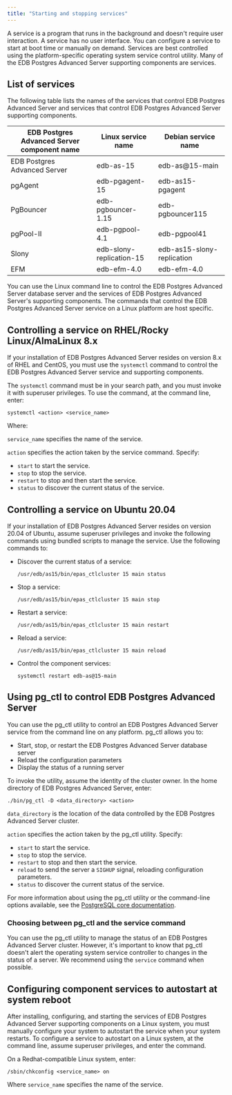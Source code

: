 ```yaml
---
title: "Starting and stopping services"
---
```


A service is a program that runs in the background and doesn't require user interaction. A service has no user interface. You can configure a service to start at boot time or manually on demand. Services are best controlled using the platform-specific operating system service control utility. Many of the EDB Postgres Advanced Server supporting components are services.

## List of services

The following table lists the names of the services that control EDB Postgres Advanced Server and services that control EDB Postgres Advanced Server supporting components.

| EDB Postgres Advanced Server component name | Linux service name       | Debian service name                     |
| ------------------------------ | ------------------------ | --------------------------------------- |
| EDB Postgres Advanced Server   | edb-as-15                | edb-as@15-main                          |
| pgAgent                        | edb-pgagent-15           | edb-as15-pgagent                        |
| PgBouncer                      | edb-pgbouncer-1.15       | edb-pgbouncer115                        |
| pgPool-II                      | edb-pgpool-4.1           | edb-pgpool41                            |
| Slony                          | edb-slony-replication-15 | edb-as15-slony-replication              |
| EFM                            | edb-efm-4.0              | edb-efm-4.0                             |

You can use the Linux command line to control the EDB Postgres Advanced Server database server and the services of EDB Postgres Advanced Server's supporting components. The commands that control the EDB Postgres Advanced Server service on a Linux platform are host specific.

## Controlling a service on RHEL/Rocky Linux/AlmaLinux 8.x

If your installation of EDB Postgres Advanced Server resides on version 8.x of RHEL and CentOS, you must use the `systemctl` command to control the EDB Postgres Advanced Server service and supporting components.

The `systemctl` command must be in your search path, and you must invoke it with superuser privileges. To use the command, at the command line, enter:

```text
systemctl <action> <service_name>
```

Where:

`service_name` specifies the name of the service.

`action` specifies the action taken by the service command. Specify:

-   `start` to start the service.
-   `stop` to stop the service.
-   `restart` to stop and then start the service.
-   `status` to discover the current status of the service.

## Controlling a service on Ubuntu 20.04

If your installation of EDB Postgres Advanced Server resides on version 20.04 of Ubuntu, assume superuser privileges and invoke the following commands using bundled scripts to manage the service. Use the following commands to:

-   Discover the current status of a service:

    ```text
    /usr/edb/as15/bin/epas_ctlcluster 15 main status
    ```

-   Stop a service:

    ```text
    /usr/edb/as15/bin/epas_ctlcluster 15 main stop
    ```

-   Restart a service:

    ```text
    /usr/edb/as15/bin/epas_ctlcluster 15 main restart
    ```

-   Reload a service:

    ```text
    /usr/edb/as15/bin/epas_ctlcluster 15 main reload
    ```

-   Control the component services:

    ```text
    systemctl restart edb-as@15-main
    ```

## Using pg_ctl to control EDB Postgres Advanced Server

You can use the pg_ctl utility to control an EDB Postgres Advanced Server service from the command line on any platform. pg_ctl allows you to:

-  Start, stop, or restart the EDB Postgres Advanced Server database server
-  Reload the configuration parameters
-  Display the status of a running server 

To invoke the utility, assume the identity of the cluster owner. In the home directory of EDB Postgres Advanced Server, enter:

```text
./bin/pg_ctl -D <data_directory> <action>
```

`data_directory` is the location of the data controlled by the EDB Postgres Advanced Server cluster.

`action` specifies the action taken by the pg_ctl utility. Specify:

-   `start` to start the service.
-   `stop` to stop the service.
-   `restart` to stop and then start the service.
-   `reload` to send the server a `SIGHUP` signal, reloading configuration parameters.
-   `status` to discover the current status of the service.

For more information about using the pg_ctl utility or the command-line options available, see the [PostgreSQL core documentation](https://www.postgresql.org/docs/current/static/app-pg-ctl.html).

### Choosing between pg_ctl and the service command

You can use the pg_ctl utility to manage the status of an EDB Postgres Advanced Server cluster. However, it's important to know that pg_ctl doesn't alert the operating system service controller to changes in the status of a server. We recommend using the `service` command when possible.

## Configuring component services to autostart at system reboot

After installing, configuring, and starting the services of EDB Postgres Advanced Server supporting components on a Linux system, you must manually configure your system to autostart the service when your system restarts. To configure a service to autostart on a Linux system, at the command line, assume superuser privileges, and enter the command.

On a Redhat-compatible Linux system, enter:

```text
/sbin/chkconfig <service_name> on
```

Where `service_name` specifies the name of the service.
